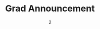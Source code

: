 ---
date: '2'
color: '#F6F6FF'
title: 'Grad Announcement'
descr: 'To share the news of my recent graduation, I created a digital ceremony invitation.'
image: '/projects/GradAnnouncement/GradAnnouncement_Mockup.png'
github: 'https://github.com/arianadaris/grad-announcement'
external: 'https://grad.arianadaris.dev/'
tags: 
    - ReactJS
    - HTML/CSS 
    - Figma
---